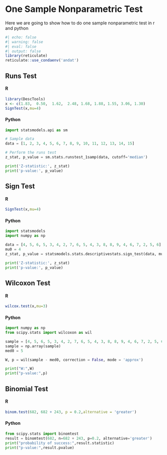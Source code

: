 
# One Sample Nonparametric Test

Here we are going to show how to do one sample nonparametric test in r and python
```r
#| echo: false
#| warning: false
#| eval: false
#| output: false
library(reticulate)
reticulate::use_condaenv('andat')

```

## Runs Test
::: {.panel-tabset}

#### R
```r
library(DescTools)
x <- c(1.83,  0.50,  1.62,  2.48, 1.68, 1.88, 1.55, 3.06, 1.30)
SignTest(x,mu=4)

```


#### Python
```python
import statsmodels.api as sm

# Sample data
data = [1, 2, 3, 4, 5, 6, 7, 8, 9, 10, 11, 12, 13, 14, 15]

# Perform the runs test
z_stat, p_value = sm.stats.runstest_1samp(data, cutoff='median')

print('Z-statistic:', z_stat)
print('p-value:', p_value)

```

:::



## Sign Test

::: {.panel-tabset}
#### R
```r
SignTest(x,mu=4)
```

#### Python
```python
import statsmodels
import numpy as np

data = [4, 5, 6, 5, 3, 4, 2, 7, 6, 5, 4, 3, 8, 8, 9, 4, 6, 7, 2, 5, 6]
mu0 = 4
z_stat, p_value = statsmodels.stats.descriptivestats.sign_test(data, mu0)

print('Z-statistic:', z_stat)
print('p-value:', p_value)

```

:::



## Wilcoxon Test

::: {.panel-tabset}
#### R
```r
wilcox.test(x,mu=3)
```

#### Python
```python
import numpy as np
from scipy.stats import wilcoxon as wil

sample = [4, 5, 6, 5, 3, 4, 2, 7, 6, 5, 4, 3, 8, 8, 9, 4, 6, 7, 2, 5, 6]
sample = np.array(sample)
med0 = 5

W, p = wil(sample - med0, correction = False, mode = 'approx')

print("W:",W)
print("p-value:",p)
```
:::

## Binomial Test

::: {.panel-tabset}

#### R
```r
binom.test(682, 682 + 243, p = 0.2,alternative = 'greater')
```
#### Python
```python
from scipy.stats import binomtest
result = binomtest(682, n=682 + 243, p=0.2, alternative='greater')
print("probability of success:",result.statistic)
print("p-value:",result.pvalue)
```

:::